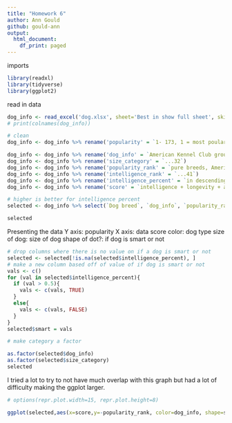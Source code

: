 ```yaml
---
title: "Homework 6"
author: Ann Gould
github: gould-ann
output:
  html_document:
    df_print: paged
---
```


imports
```r
library(readxl)
library(tidyverse)
library(ggplot2)
```

read in data
```r
dog_info <- read_excel('dog.xlsx', sheet='Best in show full sheet', skip = 3)
# print(colnames(dog_info))

# clean
dog_info <- dog_info %>% rename('popularity' = `1- 173, 1 = most poular, US. American Kennel Club registrations 2011, pure breeds only`)

dog_info <- dog_info %>% rename('dog_info' = `American Kennel Club group`)
dog_info <- dog_info %>% rename('size_category' = `...32`)
dog_info <- dog_info %>% rename('popularity_rank' = `pure breeds, American Kennel Club 2011`)
dog_info <- dog_info %>% rename('intelligence_rank' = `...41`)
dog_info <- dog_info %>% rename('intelligence_percent' = `in descending rank (higher score = better),  normalized as percentage...12`)
dog_info <- dog_info %>% rename('score' = `intelligence + longevity + ailments + 50% (purchase price + food costs + grooming score). highest possible score: 4.5`)

# higher is better for intelligence percent
selected <- dog_info %>% select(`Dog breed`, `dog_info`, `popularity_rank`,`intelligence_rank`,`intelligence_percent`,`size_category`, `score`)

selected


```

Presenting the data
Y axis: popularity
X axis: data score
color: dog type
size of dog: size of dog
shape of dot?: if dog is smart or not
```r
# drop columns where there is no value on if a dog is smart or not 
selected <- selected[!is.na(selected$intelligence_percent), ]
# make a new column based off of value of if dog is smart or not
vals <- c()
for (val in selected$intelligence_percent){
  if (val > 0.5){
    vals <- c(vals, TRUE) 
  }
  else{
    vals <- c(vals, FALSE)
  }
}
selected$smart = vals

# make category a factor

as.factor(selected$dog_info)
as.factor(selected$size_category)
selected


```


I tried a lot to try to not have much overlap with this graph but had a lot of difficulty making the ggplot larger. 
```r
# options(repr.plot.width=15, repr.plot.height=8)

ggplot(selected,aes(x=score,y=-popularity_rank, color=dog_info, shape=smart, size=size_category)) + geom_point(alpha=.4) + geom_text(aes(label=`Dog breed`), alpha=0.6, size = 2) + ggtitle("Best in Show: The Ultimate Doggy Title") + xlab("Score") + ylab("Popularity")
```

